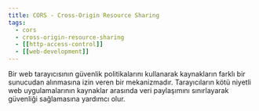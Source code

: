 ```yaml
---
title: CORS - Cross-Origin Resource Sharing
tags:
  - cors
  - cross-origin-resource-sharing
  - [[http-access-control]]
  - [[web-development]]
---
```


Bir web tarayıcısının güvenlik politikalarını kullanarak kaynakların farklı bir sunucudan alınmasına izin veren bir mekanizmadır. Tarayıcıların kötü niyetli web uygulamalarının kaynaklar arasında veri paylaşımını sınırlayarak güvenliği sağlamasına yardımcı olur.
